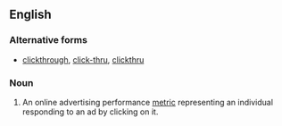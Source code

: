 {{also|click through}}
==English==
{{wikipedia|Click-through rate}}

===Alternative forms===
* [[clickthrough]], [[click-thru]], [[clickthru]]

===Noun===
{{en-noun|head=[[click]]-[[through]]|s|-}}

# An online advertising performance [[metric]] representing an individual responding to an ad by clicking on it.